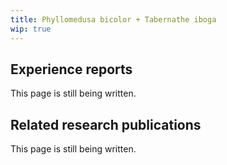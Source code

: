 ---
title: Phyllomedusa bicolor + Tabernathe iboga
wip: true
---

## Experience reports

This page is still being written.

## Related research publications

This page is still being written.

